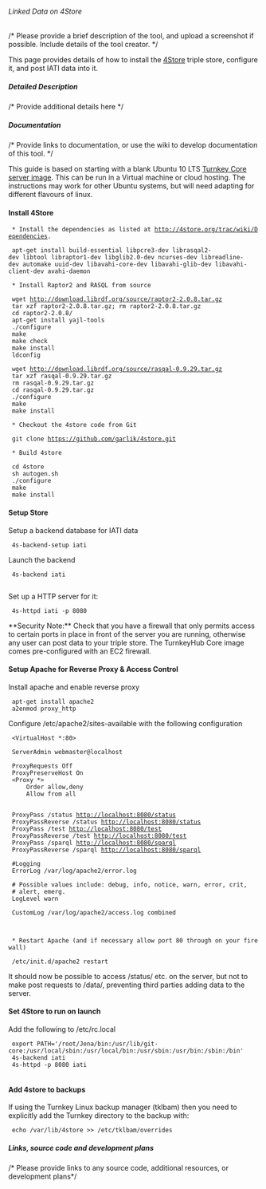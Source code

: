 ====== Linked Data on 4Store ======
/* Please provide a brief description of the tool, and upload a screenshot if possible. Include details of the tool creator. */

This page provides details of how to install the [[http://4store.org/|4Store]] triple store, configure it, and post IATI data into it. 

===== Detailed Description =====
/* Provide additional details here */

===== Documentation =====
/* Provide links to documentation, or use the wiki to develop documentation of this tool. */

This guide is based on starting with a blank Ubuntu 10 LTS [[http://www.turnkeylinux.org/core|Turnkey Core server image]]. This can be run in a Virtual machine or cloud hosting. The instructions may work for other Ubuntu systems, but will need adapting for different flavours of linux. 

==== Install 4Store ====

  * Install the dependencies as listed at [[http://4store.org/trac/wiki/Dependencies]].

  apt-get install build-essential libpcre3-dev librasqal2-dev libtool libraptor1-dev libglib2.0-dev ncurses-dev libreadline-dev automake uuid-dev libavahi-core-dev libavahi-glib-dev libavahi-client-dev avahi-daemon

  * Install Raptor2 and RASQL from source

  wget http://download.librdf.org/source/raptor2-2.0.8.tar.gz
  tar xzf raptor2-2.0.8.tar.gz; rm raptor2-2.0.8.tar.gz
  cd raptor2-2.0.8/
  apt-get install yajl-tools
  ./configure
  make
  make check
  make install
  ldconfig
  
  wget http://download.librdf.org/source/rasqal-0.9.29.tar.gz
  tar xzf rasqal-0.9.29.tar.gz
  rm rasqal-0.9.29.tar.gz
  cd rasqal-0.9.29.tar.gz
  ./configure
  make
  make install

  * Checkout the 4store code from Git

  git clone https://github.com/garlik/4store.git

  * Build 4store

  cd 4store
  sh autogen.sh
  ./configure
  make
  make install
==== Setup Store ====

Setup a backend database for IATI data

  4s-backend-setup iati

Launch the backend

  4s-backend iati
  
Set up a HTTP server for it:

  4s-httpd iati -p 8080

<note warning>**Security Note:** Check that you have a firewall that only permits access to certain ports in place in front of the server you are running, otherwise any user can post data to your triple store. The TurnkeyHub Core image comes pre-configured with an EC2 firewall.</note>

==== Setup Apache for Reverse Proxy & Access Control ====

Install apache and enable reverse proxy

  apt-get install apache2
  a2enmod proxy_http

Configure /etc/apache2/sites-available with the following configuration

  <VirtualHost *:80>
  
  ServerAdmin webmaster@localhost
  
  ProxyRequests Off
  ProxyPreserveHost On
  <Proxy *>
      Order allow,deny
      Allow from all
  </Proxy>
  
  ProxyPass /status http://localhost:8080/status
  ProxyPassReverse /status http://localhost:8080/status
  ProxyPass /test http://localhost:8080/test
  ProxyPassReverse /test http://localhost:8080/test
  ProxyPass /sparql http://localhost:8080/sparql
  ProxyPassReverse /sparql http://localhost:8080/sparql
  
  #Logging
  ErrorLog /var/log/apache2/error.log
  
  # Possible values include: debug, info, notice, warn, error, crit,
  # alert, emerg.
  LogLevel warn
  
  CustomLog /var/log/apache2/access.log combined
  
  </VirtualHost>

  * Restart Apache (and if necessary allow port 80 through on your firewall)

  /etc/init.d/apache2 restart

It should now be possible to access /status/ etc. on the server, but not to make post requests to /data/, preventing third parties adding data to the server. 

==== Set 4Store to run on launch ====

Add the following to /etc/rc.local


  export PATH='/root/Jena/bin:/usr/lib/git-core:/usr/local/sbin:/usr/local/bin:/usr/sbin:/usr/bin:/sbin:/bin'
  4s-backend iati
  4s-httpd -p 8080 iati
  
==== Add 4store to backups ====

If using the Turnkey Linux backup manager (tklbam) then you need to explicitly add the Turnkey directory to the backup with:

  echo /var/lib/4store >> /etc/tklbam/overrides
===== Links, source code and development plans =====
/* Please provide links to any source code, additional resources, or development plans*/